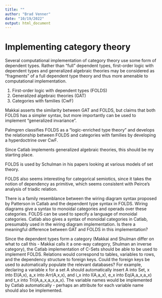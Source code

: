 ```yaml
---
title: ""
author: "Brad Venner"
date: "10/19/2022"
output: html_document
---
```


# Implementing category theory

Several computational implementation of category theory use some form of dependent types. Rather than "full" dependent types, first-order logic with dependent types and generalized algebraic theories may be considered as "fragments" of a full dependent type theory and thus more amenable to computational implementation.  

1. First-order logic with dependent types (FOLDS)
2. Generalized algebraic theories (GAT)
3. Categories with families (CwF)

Makkai asserts the similarity between GAT and FOLDS, but claims that both FOLDS has a simpler syntax, but more importantly can be used to implement "generalized invariance".

Palmgren classifies FOLDS as a "logic-enriched type theory" and develops the relationship between FOLDS and categories with families by developing a hyperdoctrine over CwF.

Since Catlab implements generalized algebraic theories, this should be my starting place. 

FOLDS is used by Schulman in his papers looking at various models of set theory. 

FOLDS also seems interesting for categorical semiotics, since it takes the notion of dependency as primitive, which seems consistent with Peirce's analysis of triadic relation.

There is a family resemblance between the wiring diagram syntax proposed by Patterson in Catlab and the dependent type syntax in FOLDS. Wiring diagrams give a syntax to monoidal categories and operads over these categories. FOLDS can be used to specify a language of monoidal categories. Catlab also gives a syntax of monoidal categories in Catlab, presumably used in the wiring diagram implementation. Is there a meaningful difference between GAT and FOLDS in this implementation?

Since the dependent types form a category (Makkai and Shulman differ on what to call this - Makkai calls it a one-way category, Shulman an inverse category), the Catlab implementation of C-Sets should be able to be used to implement FOLDS. Relations would correspond to tables, variables to rows, and the dependency structure to foreign keys. Could the foreign keys be used to automatically populate the relevant databases? For example, declaring a variable x for a set A should automatically insert A into Set, x into El(A,x), a_x into Arr(A,x,x), and i_x into I(A,a_x), e_x into Eq(A,a_x,a_x) and t_x into Tri(A,a_x,a_x,a_x). The variable names would be implemented by Catlab automatically - perhaps an attribute for each variable name should also be implemented.  